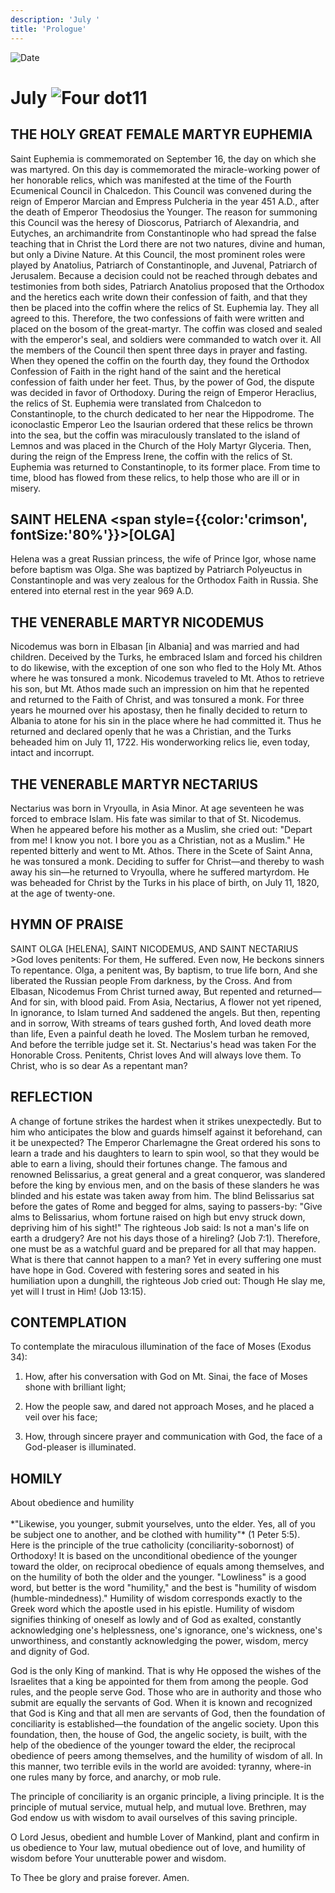 ```yaml
---
description: 'July '
title: 'Prologue'
---
```


<RunningHead />
<Image src="/title-imprint.png" height={68} width={50} alt="Date" className="title-imprint"/>

# <div id="date">July <Image className="four-dot" src="/four-dot.png" height={15} width={15} alt="Four dot" />11</div>

## THE HOLY GREAT FEMALE MARTYR EUPHEMIA

Saint Euphemia is commemorated on September 16, the day on which she was martyred. On this day is commemorated the miracle-working power of her honorable relics, which was manifested at the time of the Fourth Ecumenical Council in Chalcedon. This Council was convened during the reign of Emperor Marcian and Empress Pulcheria in the year 451 A.D., after the death of Emperor Theodosius the Younger. The reason for summoning this Council was the heresy of Dioscorus, Patriarch of Alexandria, and Eutyches, an archimandrite from Constantinople who had spread the false teaching that in Christ the Lord there are not two natures, divine and human, but only a Divine Nature. At this Council, the most prominent roles were played by Anatolius, Patriarch of Constantinople, and Juvenal, Patriarch of Jerusalem. Because a decision could not be reached through debates and testimonies from both sides, Patriarch Anatolius proposed that the Orthodox and the heretics each write down their confession of faith, and that they then be placed into the coffin where the relics of St. Euphemia lay. They all agreed to this. Therefore, the two confessions of faith were written and placed on the bosom of the great-martyr. The coffin was closed and sealed with the emperor's seal, and soldiers were commanded to watch over it. All the members of the Council then spent three days in prayer and fasting. When they opened the coffin on the fourth day, they found the Orthodox Confession of Faith in the right hand of the saint and the heretical confession of faith under her feet. Thus, by the power of God, the dispute was decided in favor of Orthodoxy. During the reign of Emperor Heraclius, the relics of St. Euphemia were translated from Chalcedon to Constantinople, to the church dedicated to her near the Hippodrome. The iconoclastic Emperor Leo the Isaurian ordered that these relics be thrown into the sea, but the coffin was miraculously translated to the island of Lemnos and was placed in the Church of the Holy Martyr Glyceria. Then, during the reign of the Empress Irene, the coffin with the relics of St. Euphemia was returned to Constantinople, to its former place. From time to time, blood has flowed from these relics, to help those who are ill or in misery.

## SAINT HELENA <span style={{color:'crimson', fontSize:'80%'}}>[OLGA]</span>

Helena was a great Russian princess, the wife of Prince Igor, whose name before baptism was Olga. She was baptized by Patriarch Polyeuctus in Constantinople and was very zealous for the Orthodox Faith in Russia. She entered into eternal rest in the year 969 A.D.

## THE VENERABLE MARTYR NICODEMUS

Nicodemus was born in Elbasan [in Albania] and was married and had children. Deceived by the Turks, he embraced Islam and forced his children to do likewise, with the exception of one son who fled to the Holy Mt. Athos where he was tonsured a monk. Nicodemus traveled to Mt. Athos to retrieve his son, but Mt. Athos made such an impression on him that he repented and returned to the Faith of Christ, and was tonsured a monk. For three years he mourned over his apostasy, then he finally decided to return to Albania to atone for his sin in the place where he had committed it. Thus he returned and declared openly that he was a Christian, and the Turks beheaded him on July 11, 1722. His wonderworking relics lie, even today, intact and incorrupt.

## THE VENERABLE MARTYR NECTARIUS

Nectarius was born in Vryoulla, in Asia Minor. At age seventeen he was forced to embrace Islam. His fate was similar to that of St. Nicodemus. When he appeared before his mother as a Muslim, she cried out: "Depart from me! I know you not. I bore you as a Christian, not as a Muslim." He repented bitterly and went to Mt. Athos. There in the Scete of Saint Anna, he was tonsured a monk. Deciding to suffer for Christ—and thereby to wash away his sin—he returned to Vryoulla, where he suffered martyrdom. He was beheaded for Christ by the Turks in his place of birth, on July 11, 1820, at the age of twenty-one.


## HYMN OF PRAISE
<div style={{textAlign:'center', color:'crimson', fontWeight:'bold'}}>
SAINT OLGA [HELENA], SAINT NICODEMUS, AND SAINT NECTARIUS
</div>
>God loves penitents:  
For them, He suffered.  
Even now, He beckons sinners  
To repentance.  
Olga, a penitent was,  
By baptism, to true life born,  
And she liberated the Russian people  
From darkness, by the Cross.  
And from Elbasan, Nicodemus  
From Christ turned away,  
But repented and returned—  
And for sin, with blood paid.  
From Asia, Nectarius,  
A flower not yet ripened,  
In ignorance, to Islam turned  
And saddened the angels.  
But then, repenting and in sorrow,  
With streams of tears gushed forth,  
And loved death more than life,  
Even a painful death he loved.  
The Moslem turban he removed,  
And before the terrible judge set it.  
St. Nectarius's head was taken  
For the Honorable Cross.  
Penitents, Christ loves  
And will always love them.  
To Christ, who is so dear  
As a repentant man?  


## REFLECTION

A change of fortune strikes the hardest when it strikes unexpectedly. But to him who anticipates the blow and guards himself against it beforehand, can it be unexpected? The Emperor Charlemagne the Great ordered his sons to learn a trade and his daughters to learn to spin wool, so that they would be able to earn a living, should their fortunes change. The famous and renowned Belissarius, a great general and a great conqueror, was slandered before the king by envious men, and on the basis of these slanders he was blinded and his estate was taken away from him. The blind Belissarius sat before the gates of Rome and begged for alms, saying to passers-by: "Give alms to Belissarius, whom fortune raised on high but envy struck down, depriving him of his sight!" The righteous Job said: Is not a man's life on earth a drudgery? Are not his days those of a hireling? (Job 7:1). Therefore, one must be as a watchful guard and be prepared for all that may happen. What is there that cannot happen to a man? Yet in every suffering one must have hope in God. Covered with festering sores and seated in his humiliation upon a dunghill, the righteous Job cried out: Though He slay me, yet will I trust in Him! (Job 13:15).


## CONTEMPLATION

To contemplate the miraculous illumination of the face of Moses (Exodus 34):

1. How, after his conversation with God on Mt. Sinai, the face of Moses shone with brilliant light;

2. How the people saw, and dared not approach Moses, and he placed a veil over his face;

3. How, through sincere prayer and communication with God, the face of a God-pleaser is illuminated.


## HOMILY
<div style={{textAlign:'center', color:'crimson', fontWeight:'bold'}}>
About obedience and humility
</div>
<br />
<div style={{textAlign:'right'}}>
*"Likewise, you younger, submit yourselves, unto the elder. Yes, all of you be subject one to another, and be clothed with humility"* (1 Peter 5:5).
</div>
Here is the principle of the true catholicity (conciliarity-sobornost) of Orthodoxy! It is based on the unconditional obedience of the younger toward the older, on reciprocal obedience of equals among themselves, and on the humility of both the older and the younger. "Lowliness" is a good word, but better is the word "humility," and the best is "humility of wisdom (humble-mindedness)." Humility of wisdom corresponds exactly to the Greek word which the apostle used in his epistle. Humility of wisdom signifies thinking of oneself as lowly and of God as exalted, constantly acknowledging one's helplessness, one's ignorance, one's wickness, one's unworthiness, and constantly acknowledging the power, wisdom, mercy and dignity of God.

God is the only King of mankind. That is why He opposed the wishes of the Israelites that a king be appointed for them from among the people. God rules, and the people serve God. Those who are in authority and those who submit are equally the servants of God. When it is known and recognized that God is King and that all men are servants of God, then the foundation of conciliarity is established—the foundation of the angelic society. Upon this foundation, then, the house of God, the angelic society, is built, with the help of the obedience of the younger toward the elder, the reciprocal obedience of peers among themselves, and the humility of wisdom of all. In this manner, two terrible evils in the world are avoided: tyranny, where-in one rules many by force, and anarchy, or mob rule.

The principle of conciliarity is an organic principle, a living principle. It is the principle of mutual service, mutual help, and mutual love. Brethren, may God endow us with wisdom to avail ourselves of this saving principle.

O Lord Jesus, obedient and humble Lover of Mankind, plant and confirm in us obedience to Your law, mutual obedience out of love, and humility of wisdom before Your unutterable power and wisdom.

To Thee be glory and praise forever. Amen.

